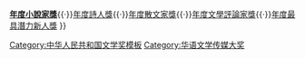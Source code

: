 {{Navbox
| name       = 華語文學傳媒大獎年度小說家獎
| title      = [[華語文學傳媒大獎|<span style="color:#fff">華語文學傳媒大獎</span>]]{{{1|}}}年度小說家獎
| titlestyle = background:darkblue;color:white;
| state     = {{{state<includeonly>|autocollapse</includeonly>}}}
| bodyclass = hlist
| list1 = 
* 2002年：[[韩少功]]
* 2003年：[[韩东 (诗人)|韓東]]
* 2004年：[[林白 (作家)|林白]]
* 2005年：[[東西 (作家)|東西]]
* 2006年：[[北村]]
* 2007年：[[麦家]]
* 2008年：''[[畢飛宇]]''（拒絕受獎）
* 2009年：[[張翎]]
* 2010年：[[魏微]]
* 2011年：[[杨显惠]]
* 2012年：[[金宇澄]]
* 2013年：[[田耳]]
* 2014年：[[徐则臣]]
* 2015年：[[路內]]
* 2016年：[[张悦然]]
* 2017年：[[嚴歌苓]]
* 2018年：[[陈继明]]

|below = [[:Template:華語文學傳媒大獎年度傑出作家獎|年度傑出作家獎]]{{·}}[[:Template:華語文學傳媒大獎年度小說家獎|'''年度小說家獎''']]{{·}}[[:Template:華語文學傳媒大獎年度詩人獎|年度詩人獎]]{{·}}[[:Template:華語文學傳媒大獎年度散文家獎|年度散文家獎]]{{·}}[[:Template:華語文學傳媒大獎年度文學評論家獎|年度文學評論家獎]]{{·}}[[:Template:華語文學傳媒大獎年度最具潛力新人獎|年度最具潛力新人獎]]
}}<noinclude>
{{collapsible option}}
[[Category:中华人民共和国文学奖模板]]
[[Category:华语文学传媒大奖]]
</noinclude>
